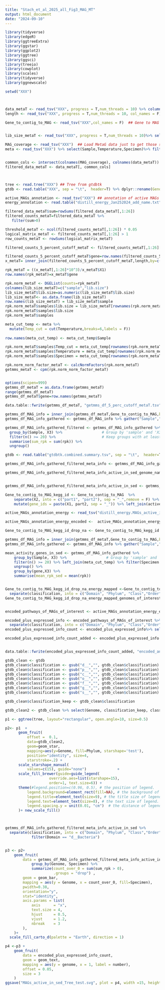 ```yaml
---
title: "Stach_et_al_2025_all_Fig3_MAG_MT"
output: html_document
date: "2024-09-10"
---
```


```r
library(tidyverse)
library(edgeR)
library(ggtreeExtra)
library(ggstar)
library(ggplot2)
library(ggtree)
library(ggsci)
library(treeio)
library(cowplot)
library(scales)
library(tidyverse)
library(ggnewscale)
```

```r
setwd("XXX")



data_metaT <- read_tsv("XXX", progress = T,num_threads = 10) %>% column_to_rownames("gene_id") ## metaT data on MAGs from htseq-count 
length <- read_tsv("XXX", progress = T,num_threads = 10, col_names = F) ## gene length

Gene_to_contig_to_MAG <- read_tsv("XXX",col_names = F)  ## Gene to MAG info


lib_size_metaT <- read_tsv("XXX", progress = T,num_threads = 10)%>% select(file,sum_len) ## sequencing depth MetaT

MAG_coverage <- read_tsv("XXX")  ## Load MetaG data just to get those samples with both surface and sediment data
meta <- read_tsv("XXX") %>% select(Sample,Temperature,Specimen)%>% filter(Sample %in% colnames(MAG_coverage)) %>% mutate(Temperature = as.double(Temperature)) %>% drop_na() ## meta information on samples


common_cols <- intersect(colnames(MAG_coverage), colnames(data_metaT))
filtered_data_metaT <- data_metaT[, common_cols]



tree <- read.tree("XXX") ## Tree from gtdbtk
gtdb <- read.table("XXX", sep = "\t",  header=T) %>% dplyr::rename(Genome = user_genome) %>% select(Genome, classification) ## summary output from gtdbtk

active_MAGs_annotation <- read_tsv("XXX") ## annotation of active MAGs
energy_annotation <- read.table("distill_energy_Jan252024_add_name.txt", sep="\t", header=T)
```


```r

filtered_data_metaT$sum=rowSums(filtered_data_metaT[,1:26])
filtered_counts_metaT=filtered_data_metaT %>%
   filter(sum>0)

threshold_metaT <- ncol(filtered_counts_metaT[,1:26]) * 0.05
logical_matrix_metaT <- filtered_counts_metaT[,1:26] > 1
row_counts_metaT <- rowSums(logical_matrix_metaT)

filtered_counts_5_percent_cutoff_metaT <- filtered_counts_metaT[,1:26][row_counts_metaT >= threshold_metaT, ]

filtered_counts_5_percent_cutoff_metaT$gene=row.names(filtered_counts_5_percent_cutoff_metaT)
x_metaT= inner_join(filtered_counts_5_percent_cutoff_metaT,length,by=c("gene"="X2"))

rpk_metaT = ((x_metaT[,1:26]*10^3)/x_metaT$X1)
row.names(rpk_metaT)=x_metaT$gene

rpk.norm_metaT <- DGEList(counts=rpk_metaT)
colnames(lib_size_metaT)=c("sample","lib.size")
lib_size_metaT$lib.size=as.numeric(lib_size_metaT$lib.size) 
lib_size_metaT<- as.data.frame(lib_size_metaT)
row.names(lib_size_metaT) = lib_size_metaT$sample
rpk.norm_metaT$samples$lib.size = lib_size_metaT[rownames(rpk.norm_metaT$samples),]$lib.size
rpk.norm_metaT$samples$lib.size
rpk.norm_metaT$samples

meta_cut_temp <- meta %>%
  mutate(Temp_cut = cut(Temperature,breaks=6,labels = F))
  
row.names(meta_cut_temp) <- meta_cut_temp$Sample

rpk.norm_metaT$samples$Temp_cut = meta_cut_temp[rownames(rpk.norm_metaT$samples),]$Temp_cut
rpk.norm_metaT$samples$Temperature = meta_cut_temp[rownames(rpk.norm_metaT$samples),]$Temperature
rpk.norm_metaT$samples$Specimen = meta_cut_temp[rownames(rpk.norm_metaT$samples),]$Specimen

rpk.norm_norm_factor_metaT <- calcNormFactors(rpk.norm_metaT)
getmms_metaT <- cpm(rpk.norm_norm_factor_metaT)


options(scipen=999)
getmms_df_metaT = as.data.frame(getmms_metaT)
range(getmms_df_metaT)
getmms_df_metaT$gene=row.names(getmms_metaT)

data.table::fwrite(getmms_df_metaT, "getmms_df_5_perc_cutoff_metaT.tsv", sep = "\t" )

```



```r
getmms_df_MAG_info = inner_join(getmms_df_metaT,Gene_to_contig_to_MAG,by=c("gene"="X2"))
getmms_df_MAG_info_gathered <- getmms_df_MAG_info %>% gather("Sample","rpk",-gene,-X1,-X3) %>% filter(rpk >0)

getmms_df_MAG_info_gathered_filtered <- getmms_df_MAG_info_gathered %>%
  group_by(Sample, X3) %>%                  # Group by 'sample' and 'X3'
  filter(n() >= 20) %>%                     # Keep groups with at least 20 rows (genes)
  summarise(sum_rpk = sum(rpk)) %>% 
  ungroup()

gtdb <- read.table("gtdbtk.combined.summary.tsv", sep = "\t",  header=T) %>% dplyr::rename(Genome = user_genome) %>% select(Genome, classification)

getmms_df_MAG_info_gathered_filtered_meta_info <- getmms_df_MAG_info_gathered_filtered %>% left_join(meta_cut_temp) %>% dplyr::rename(Genome = X3) %>% left_join(gtdb)

getmms_df_MAG_info_gathered_filtered_meta_info_active_in_sed_genome_names<- getmms_df_MAG_info_gathered_filtered_meta_info %>% filter(Specimen =="sediment") %>% filter(sum_rpk > 0)%>% select(Genome)  %>% unique


getmms_df_MAG_info_gathered_filtered_meta_info_active_in_sed <- getmms_df_MAG_info_gathered_filtered_meta_info %>% filter(getmms_df_MAG_info_gathered_filtered_meta_info$Genome %in% getmms_df_MAG_info_gathered_filtered_meta_info_active_in_sed_genome_names$Genome)
```

```r


Gene_to_contig_to_MAG_kegg_id <- Gene_to_contig_to_MAG  %>%
    separate(X2, into = c("part1", "part2"), sep = "_",remove = F) %>%
    mutate(gene_ids = paste(X1, part2, sep = "_")) %>% left_join(active_MAGs_annotation %>% select(kegg_id,gene_ids))

active_MAGs_annotation_energy <- read_tsv("distill_energy.MAGs_active_in_sed.separate_lines.tsv") %>% dplyr::rename("kegg_id"=gene_id) %>% dplyr::rename("gene_id"=...9)%>% left_join(Gene_to_contig_to_MAG_kegg_id %>% select(gene_ids,X1,X3) %>% dplyr::rename("gene_id"=gene_ids)) ## Load annotation for active MAGs as filtered above (active genes > 20)

active_MAGs_annotation_energy_encoded <-  active_MAGs_annotation_energy%>% filter(category=="Sulfur"|category=="Nitrogen"|category=="C1-methane"|category=="Photosyntesis") %>% left_join(energy_annotation%>% filter(category=="Sulfur"|category=="Nitrogen"|category=="C1-methane"|category=="Photosynthesis") %>% select(gene_id,name) %>% dplyr::rename("kegg_id"=gene_id) %>% unique() ) %>% unique() 

Gene_to_contig_to_MAG_kegg_id_drop_na <- Gene_to_contig_to_MAG_kegg_id %>% drop_na()

getmms_df_MAG_info = inner_join(getmms_df_metaT,Gene_to_contig_to_MAG,by=c("gene"="X2"))
getmms_df_MAG_info_gathered <- getmms_df_MAG_info %>% gather("Sample","rpk",-gene,-X1,-X3) %>% filter(rpk >0)

mean_activity_genes_in_sed <- getmms_df_MAG_info_gathered %>%
    group_by(Sample, X3) %>%                  # Group by 'sample' and 'X3'
    filter(n() >= 20) %>% left_join(meta_cut_temp) %>% filter(Specimen =="sediment") %>% 
    ungroup() %>% 
    group_by(gene,X3) %>% 
    summarise(mean_rpk_sed = mean(rpk))


Gene_to_contig_to_MAG_kegg_id_drop_na_energy_mapped <-Gene_to_contig_to_MAG_kegg_id_drop_na %>% dplyr::rename("gene"=X2) %>% left_join(mean_activity_genes_in_sed) %>% left_join(energy_annotation %>% dplyr::rename("kegg_id"=gene_id)) %>% drop_na(gene_description) %>% drop_na(mean_rpk_sed) %>% dplyr::rename("genome"=X3) %>% left_join(gtdb %>% dplyr::rename(genome = Genome) %>% select(genome, classification)) %>%
  separate(classification, into = c("Domain", "Phylum", "Class","Order","Family","Genus","Species"), sep = ";")
Gene_to_contig_to_MAG_kegg_id_drop_na_energy_mapped_genomes_of_interest <- Gene_to_contig_to_MAG_kegg_id_drop_na_energy_mapped %>% filter(category=="Sulfur"|category=="Nitrogen") %>% select(pathway,genome,name) %>% unique() %>% arrange(pathway) %>% select(genome) %>% unique() %>% as.data.frame()


encoded_pathways_of_MAGs_of_interest <- active_MAGs_annotation_energy_encoded %>% filter(X3 %in% Gene_to_contig_to_MAG_kegg_id_drop_na_energy_mapped_genomes_of_interest$genome)%>% filter(category=="Sulfur"|category=="Nitrogen") %>% select(kegg_id,pathway,X3,name) %>% unique() %>% dplyr::rename("genome"=X3) %>% left_join(gtdb %>% dplyr::rename(genome = Genome) %>% select(genome, classification)) 

encoded_plus_expressed_info <- encoded_pathways_of_MAGs_of_interest %>% left_join(Gene_to_contig_to_MAG_kegg_id_drop_na_energy_mapped %>% select(kegg_id,pathway,genome,name,mean_rpk_sed), by=c("kegg_id","pathway","genome","name"))  %>%
  separate(classification, into = c("Domain", "Phylum", "Class","Order","Family","Genus","Species"), sep = ";")
encoded_plus_expressed_info_count <- encoded_plus_expressed_info%>% select(genome,Class) %>% unique() %>% arrange(Class) %>% mutate(number=rownames(.)) %>% select(genome,number)

encoded_plus_expressed_info_count_added <- encoded_plus_expressed_info %>% left_join(encoded_plus_expressed_info_count)


data.table::fwrite(encoded_plus_expressed_info_count_added, "encoded_and_expressed_nitrogen_sulfur_MAGs_active_in_sed_tmp_test.tsv", sep = "\t" ) ## Information used for Figure 3 (Supplementary Table SI9)

```


```r
gtdb_clean <- gtdb
gtdb_clean$classification <- gsub("d__","", gtdb_clean$classification)
gtdb_clean$classification <- gsub("p__","", gtdb_clean$classification)
gtdb_clean$classification <- gsub("c__","", gtdb_clean$classification)
gtdb_clean$classification <- gsub("o__","", gtdb_clean$classification)
gtdb_clean$classification <- gsub("f__","", gtdb_clean$classification)
gtdb_clean$classification <- gsub("g__","", gtdb_clean$classification)
gtdb_clean$classification <- gsub("s__","", gtdb_clean$classification)

gtdb_clean$classification_keep <- gtdb_clean$classification

gtdb_clean2 <- gtdb_clean %>% select(Genome, classification_keep, classification) %>% separate(classification, c("Domain", "Phylum", "Class", "Order", "Family", "Genus", "Species"))

p1 <- ggtree(tree, layout="rectangular", open.angle=10, size=0.5)

p2<- p1  +
      geom_fruit(
          offset =  0.1,
          data=gtdb_clean2,
          geom=geom_star,
          mapping=aes(y=Genome, fill=Phylum, starshape='test'),
          position="identity", size=4,
          starstroke=.2) + 
      scale_starshape_manual(
          values=c(15), guide="none")              + 
      scale_fill_brewer(guide=guide_legend(
                    override.aes=list(starshape=15),
                    order=1, text.size=6)) +
      theme(#legend.position=c(0.96, 0.5), # the position of legend.
          legend.background=element_rect(fill=NA), # the background of legend.
          legend.title=element_text(size=9), # the title size of legend.
          legend.text=element_text(size=8), # the text size of legend.
          legend.spacing.y = unit(0.01, "cm")  # the distance of legends (y orientation).
      )+ new_scale_fill()



getmms_df_MAG_info_gathered_filtered_meta_info_active_in_sed %>% 
  separate(classification, into = c("Domain", "Phylum", "Class","Order","Family","Genus","Species"), sep = ";")%>%
            filter(Domain == "d__Bacteria")


p3 <- p2+ 
    geom_fruit(
        data = getmms_df_MAG_info_gathered_filtered_meta_info_active_in_sed %>%
            group_by(Genome, Specimen) %>%               
            summarize(count_over_0 = sum(sum_rpk > 0),    
                      .groups = "drop") , 
        geom = geom_bar,
        mapping = aes(y = Genome, x = count_over_0, fill=Specimen),
        pwidth=0.38, 
        orientation="y", 
        stat="identity",
        axis.params = list(
            axis      = "x",
            text.size = 4,
            hjust     = 0.5,
            vjust     = 1.2,
            nbreak    = 3
        ),
    )+ 
  scale_fill_carto_d(palette = "Earth", direction = 1) 

p4 <-p3 + 
    geom_fruit(
        data = encoded_plus_expressed_info_count,
        geom = geom_text,
        mapping = aes(y = genome, x = 1, label = number),
        offset = 0.05,     
        size = 3           
    )
ggsave("MAGs_active_in_sed_Tree_test.svg", plot = p4, width =15, height = 20, dpi = 300) ## Tree plot in Fig3

```









